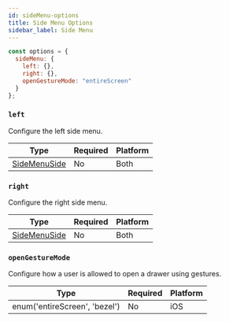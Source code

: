 ```yaml
---
id: sideMenu-options
title: Side Menu Options
sidebar_label: Side Menu
---
```


```js
const options = {
  sideMenu: {
    left: {},
    right: {},
    openGestureMode: "entireScreen"
  }
};
```

### `left`

Configure the left side menu.

| Type                                 | Required | Platform |
| ------------------------------------ | -------- | -------- |
| [SideMenuSide](options-sideMenuSide.mdx) | No       | Both     |

### `right`

Configure the right side menu.

| Type                                 | Required | Platform |
| ------------------------------------ | -------- | -------- |
| [SideMenuSide](options-sideMenuSide.mdx) | No       | Both     |

### `openGestureMode`

Configure how a user is allowed to open a drawer using gestures.

| Type                          | Required | Platform |
| ----------------------------- | -------- | -------- |
| enum('entireScreen', 'bezel') | No       | iOS      |
